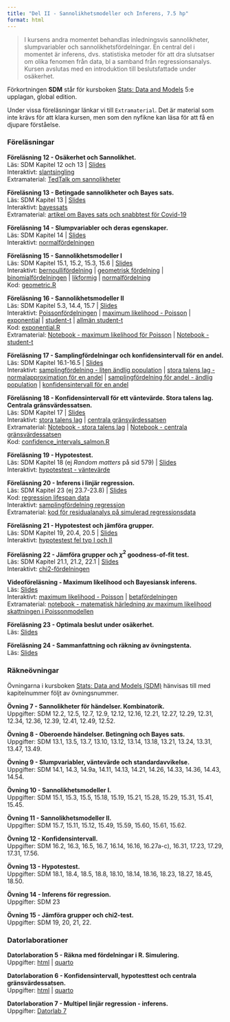 ```yaml
---
title: "Del II - Sannolikhetsmodeller och Inferens, 7.5 hp"
format: html
---
```


> I kursens andra momentet behandlas inledningsvis sannolikheter, slumpvariabler och sannolikhetsfördelningar. En central del i momentet är inferens, dvs. statistiska metoder för att dra slutsatser om olika fenomen från data, bl a samband från regressionsanalys. Kursen avslutas med en introduktion till beslutsfattade under osäkerhet.

Förkortningen **SDM** står för kursboken [Stats: Data and Models](https://nordics.pearson.com/products/stats-data-and-models-5th-global-edition-e-book?variant=42945920630933) 5:e upplagan, global edition.

Under vissa föreläsningar länkar vi till `Extramaterial`. Det är material som inte krävs för att klara kursen, men som den nyfikne kan läsa för att få en djupare förståelse.

### **Föreläsningar**

**Föreläsning 12 - Osäkerhet och Sannolikhet.**\
Läs: SDM Kapitel 12 och 13 \| [Slides](/slides/F12Sannolikhet.pdf)\
Interaktivt: [slantsingling](/observable/storatalenslag_bernoulli.qmd)\
Extramaterial: [TedTalk om sannolikheter](https://youtu.be/0m5bg2hpHNw)

**Föreläsning 13 - Betingade sannolikheter och Bayes sats.**\
Läs: SDM Kapitel 13 \| [Slides](/slides/F13BetingadeSlhBayesSats.pdf)\
Interaktivt: [bayessats](/observable/bayestheorem.qmd)\
Extramaterial: [artikel om Bayes sats och snabbtest för Covid-19](https://www.varsity.co.uk/science/21149)

**Föreläsning 14 - Slumpvariabler och deras egenskaper.**\
Läs: SDM Kapitel 14 \| [Slides](/slides/F14Slumpvariabler.pdf)\
Interaktivt: [normalfördelningen](/observable/normalfordelningen.qmd)

**Föreläsning 15 - Sannolikhetsmodeller I**\
Läs: SDM Kapitel 15.1, 15.2, 15.3, 15.6 \| [Slides](/slides/F15Sannolikhetsmodeller1.pdf)\
Interaktivt: [bernoullifördelning](/observable/bernoullifordelningen.qmd) | [geometrisk fördelning](/observable/geometriskfordelning.qmd) | [binomialfördelningen](/observable/binomialfordelningen.qmd) | [likformig](/observable/uniformfordelning.qmd) | [normalfördelning](/observable/normalfordelningen.qmd)\
Kod: [geometric.R](/code/geometric.R)

**Föreläsning 16 - Sannolikhetsmodeller II**\
Läs: SDM Kapitel 5.3, 14.4, 15.7 \| [Slides](/slides/F16Sannolikhetsmodeller2.pdf)\
Interaktivt: [Poissonfördelningen](/observable/poissonfordelningen.qmd) \| [maximum likelihood - Poisson](/observable/ml_poisson.qmd) \| [exponential](/observable/exponentialfordelningen.qmd) \| [student-t](/observable/studentt.qmd) \| [allmän student-t](/observable/studentt_allman.qmd)\
Kod: [exponential.R](/code/exponential.R)\
Extramaterial: [Notebook - maximum likelihood för Poisson](https://observablehq.com/@mattiasvillani/maximum-likelihood-poissonmodellen) | [Notebook - student-t](https://observablehq.com/@mattiasvillani/student-t) 

**Föreläsning 17 - Samplingfördelningar och konfidensintervall för en andel.**\
Läs: SDM Kapitel 16.1-16.5 | [Slides](/slides/F17KI4prop.pdf)\
Interaktivt: [samplingfördelning - liten ändlig population](/observable/sampling_finite_pop.qmd) | [stora talens lag - normalapproximation för en andel](/observable/storatalenslag_bernoulli_normalapprox.qmd) | [samplingfördelning för andel - ändlig population](/observable/sampling_prop_finite_pop.qmd) | [konfidensintervall för en andel](/observable/konfidensintervall_andel.qmd)

**Föreläsning 18 - Konfidensintervall för ett väntevärde. Stora talens lag. Centrala gränsvärdessatsen.**\
Läs: SDM Kapitel 17 \| [Slides](/slides/F18KI4mean.pdf)\
Interaktivt: [stora talens lag](/observable/storatalenslag.qmd) | [centrala gränsvärdessatsen](/observable/cgs.qmd)\
Extramaterial: [Notebook - stora talens lag](https://observablehq.com/@mattiasvillani/stora-talens-lag) \| [Notebook - centrala gränsvärdessatsen](https://observablehq.com/@mattiasvillani/cgs)\
Kod: [confidence_intervals_salmon.R](/code/confidence_intervals_salmon.R)

**Föreläsning 19 - Hypotestest.**\
Läs: SDM Kapitel 18 (ej *Random matters* på sid 579) \| [Slides](/slides/F19HypotesTest.pdf)\
Interaktivt: [hypotestest - väntevärde](/observable/hypotestest_mean.qmd)

**Föreläsning 20 - Inferens i linjär regression.**\
Läs: SDM Kapitel 23 (ej 23.7-23.8) \| [Slides](/slides/F20Regression.pdf)\
Kod: [regression lifespan data](/code/lifespan_regression.R)\
Interaktivt: [samplingfördelning regression](/observable/linreg_simple_sampling_dist.qmd)\
Extramaterial: [kod för residualanalys på simulerad regressionsdata](code/residualanalys_simulerade_data.R)

**Föreläsning 21 - Hypotestest och jämföra grupper.**\
Läs: SDM Kapitel 19, 20.4, 20.5 \| [Slides](/misc/larry.png)\
Interaktivt: [hypotestest fel typ I och II](/observable/hypotestest_typ1och2.qmd)

**Föreläsning 22 - Jämföra grupper och $\chi^2$ goodness-of-fit test.**\
Läs: SDM Kapitel 21.1, 21.2, 22.1 \| [Slides](/misc/larry.png)\
Interaktivt: [chi2-fördelningen](/observable/chi2fordelningen.qmd)

**Videoföreläsning - Maximum likelihood och Bayesiansk inferens.**\
Läs: [Slides](/misc/larry.png)\
Interaktivt: [maximum likelihood - Poisson](/observable/ml_poisson.qmd) | [betafördelningen](/observable/betafordelningen.qmd)\
Extramaterial: [notebook - matematisk härledning av maximum likelihood skattningen i Poissonmodellen](https://observablehq.com/@mattiasvillani/maximum-likelihood-poissonmodellen)

**Föreläsning 23 - Optimala beslut under osäkerhet.**\
Läs: [Slides](/misc/larry.png)

**Föreläsning 24 - Sammanfattning och räkning av övningstenta.**\
Läs: [Slides](/misc/larry.png)


### **Räkneövningar**

Övningarna i kursboken [Stats: Data and Models (SDM)](https://nordics.pearson.com/products/stats-data-and-models-5th-global-edition-e-book?variant=42945920630933) hänvisas till med kapitelnummer följt av övningsnummer.

**Övning 7 - Sannolikheter för händelser. Kombinatorik.**\
Uppgifter: SDM 12.2, 12.5, 12.7, 12.9, 12.12, 12.16, 12.21, 12.27, 12.29, 12.31, 12.34, 12.36, 12.39, 12.41, 12.49, 12.52.

**Övning 8 - Oberoende händelser. Betingning och Bayes sats.**\
Uppgifter: SDM 13.1, 13.5, 13.7, 13.10, 13.12, 13.14, 13.18, 13.21, 13.24, 13.31, 13.47, 13.49.

**Övning 9 - Slumpvariabler, väntevärde och standardavvikelse.**\
Uppgifter: SDM 14.1, 14.3, 14.9a, 14.11, 14.13, 14.21, 14.26, 14.33, 14.36, 14.43, 14.54.

**Övning 10 - Sannolikhetsmodeller I.**\
Uppgifter: SDM 15.1, 15.3, 15.5, 15.18, 15.19, 15.21, 15.28, 15.29, 15.31, 15.41, 15.45.

**Övning 11 - Sannolikhetsmodeller II.**\
Uppgifter: SDM 15.7, 15.11, 15.12, 15.49, 15.59, 15.60, 15.61, 15.62.

**Övning 12 - Konfidensintervall.**\
Uppgifter: SDM 16.2, 16.3, 16.5, 16.7, 16.14, 16.16, 16.27a-c), 16.31, 17.23, 17.29, 17.31, 17.56.

**Övning 13 - Hypotestest.**\
Uppgifter: SDM 18.1, 18.4, 18.5, 18.8, 18.10, 18.14, 18.16, 18.23, 18.27, 18.45, 18.50.

**Övning 14 - Inferens för regression.**\
Uppgifter: SDM 23

**Övning 15 - Jämföra grupper och chi2-test.**\
Uppgifter: SDM 19, 20, 21, 22.

### **Datorlaborationer**

**Datorlaboration 5 - Räkna med fördelningar i R. Simulering.**\
Uppgifter: [html](/datorlab/lab5/DatorLab5.qmd) | <a href="https://github.com/StatisticsSU/SDA1/raw/main/datorlab/lab5/DatorLab5.qmd" download>quarto</a>

**Datorlaboration 6 - Konfidensintervall, hypotesttest och centrala gränsvärdessatsen.**\
Uppgifter: [html](/datorlab/lab6/DatorLab6.qmd) | <a href="https://github.com/StatisticsSU/SDA1/raw/main/datorlab/lab6/DatorLab6.qmd" download>quarto</a>

**Datorlaboration 7 - Multipel linjär regression - inferens.**\
Uppgifter: [Datorlab 7](/misc/larry.png)
